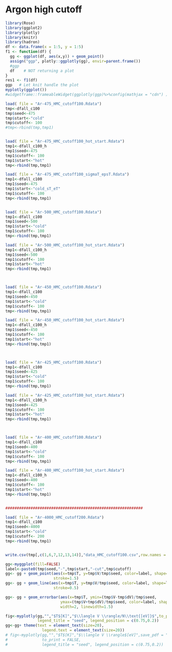 # Argon high cutoff

```r
library(Rose)
library(ggplot2)
library(plotly)
library(knitr)
library(hadron)
df <- data.frame(x = 1:5, y = 1:5)
f1 <- function(df) {
  gg <- ggplot(df, aes(x,y)) + geom_point()
  assign("ggp", plotly::ggplotly(gg), envir=parent.frame())
  #ggp
  df    # NOT returning a plot
}
res1 <- f1(df)
ggp   # Let knit handle the plot
myplotly(ggplot())
#widgetframe::frameableWidget(ggplotly(ggp)%>%config(mathjax = "cdn") )
```


```r


load( file = "Ar-475_HMC_cutoff100.Rdata")
tmp<-dfall_c100
tmp$seed<-475
tmp$start<-"cold"
tmp$cutoff<- 100
#tmp<-rbind(tmp,tmp1)


load( file = "Ar-475_HMC_cutoff100_hot_start.Rdata")
tmp1<-dfall_c100_h
tmp1$seed<-475
tmp1$cutoff<- 100
tmp1$start<-"hot"
tmp<-rbind(tmp,tmp1)

load( file = "Ar-475_HMC_cutoff100_sigmaT_epsT.Rdata")
tmp1<-dfall_c100
tmp1$seed<-475
tmp1$start<-"cold_sT_eT"
tmp1$cutoff<- 100
tmp<-rbind(tmp,tmp1)


load( file = "Ar-500_HMC_cutoff100.Rdata")
tmp1<-dfall_c100
tmp1$seed<-500
tmp1$start<-"cold"
tmp1$cutoff<- 100
tmp<-rbind(tmp,tmp1)

load( file = "Ar-500_HMC_cutoff100_hot_start.Rdata")
tmp1<-dfall_c100_h
tmp1$seed<-500
tmp1$cutoff<- 100
tmp1$start<-"hot"
tmp<-rbind(tmp,tmp1)



load( file = "Ar-450_HMC_cutoff100.Rdata")
tmp1<-dfall_c100
tmp1$seed<-450
tmp1$start<-"cold"
tmp1$cutoff<- 100
tmp<-rbind(tmp,tmp1)

load( file = "Ar-450_HMC_cutoff100_hot_start.Rdata")
tmp1<-dfall_c100_h
tmp1$seed<-450
tmp1$cutoff<- 100
tmp1$start<-"hot"
tmp<-rbind(tmp,tmp1)



load( file = "Ar-425_HMC_cutoff100.Rdata")
tmp1<-dfall_c100
tmp1$seed<-425
tmp1$start<-"cold"
tmp1$cutoff<- 100
tmp<-rbind(tmp,tmp1)

load( file = "Ar-425_HMC_cutoff100_hot_start.Rdata")
tmp1<-dfall_c100_h
tmp1$seed<-425
tmp1$cutoff<- 100
tmp1$start<-"hot"
tmp<-rbind(tmp,tmp1)



load( file = "Ar-400_HMC_cutoff100.Rdata")
tmp1<-dfall_c100
tmp1$seed<-400
tmp1$start<-"cold"
tmp1$cutoff<- 100
tmp<-rbind(tmp,tmp1)

load( file = "Ar-400_HMC_cutoff100_hot_start.Rdata")
tmp1<-dfall_c100_h
tmp1$seed<-400
tmp1$cutoff<- 100
tmp1$start<-"hot"
tmp<-rbind(tmp,tmp1)


############################################################

load( file = "Ar-4000_HMC_cutoff200.Rdata")
tmp1<-dfall_c100
tmp1$seed<-4000
tmp1$start<-"cold"
tmp1$cutoff<- 200
tmp<-rbind(tmp,tmp1)


write.csv(tmp[,c(1,6,7,12,13,14)],"data_HMC_cutoff100.csv",row.names = FALSE)

gg<-myggplot(fill=FALSE)
label<-paste0(tmp$seed,"-",tmp$start,"-cut",tmp$cutoff)
gg<- gg + geom_point(aes(x=tmp$T, y=tmp$V/tmp$seed, color=label, shape=label), size=1,
                     stroke=1.5)
gg<- gg + geom_line(aes(x=tmp$T, y=tmp$V/tmp$seed, color=label, shape=label), size=0.5,
                     stroke=0.5)

gg<- gg + geom_errorbar(aes(x=tmp$T, ymin=(tmp$V-tmp$dV)/tmp$seed, 
                        ymax=(tmp$V+tmp$dV)/tmp$seed, color=label, shape=label),
                        width=2, linewidth=1.5)

fig<-myplotly(gg,"","$T$[K]","$\\langle V \\rangle/N\\text{[eV]}$",to_print = TRUE,
              legend_title = "seed", legend_position = c(0.75,0.2))
gg<-gg+ theme(text = element_text(size=20),
                legend.text = element_text(size=20))
# fig<-myplotly(gg,"","$T$[K]","$\\langle V \\rangle$[eV]",save_pdf = "Ar_HMC_seed_comparison", 
#               to_print = FALSE,
#               legend_title = "seed", legend_position = c(0.75,0.2))

```

